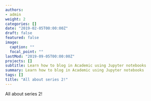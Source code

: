 ```yaml
---
authors:
- admin
weight: 2
categories: []
date: "2019-02-05T00:00:00Z"
draft: false
featured: false
image:
  caption: ""
  focal_point: ""
lastMod: "2019-09-05T00:00:00Z"
projects: []
subtitle: Learn how to blog in Academic using Jupyter notebooks
summary: Learn how to blog in Academic using Jupyter notebooks
tags: []
title: "All about series 2!"
---
```


All about series 2!
